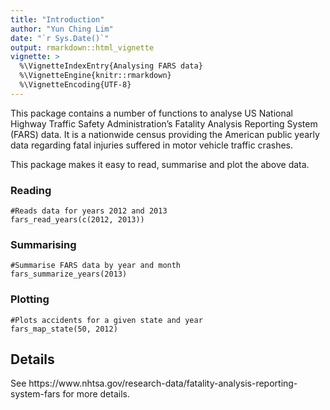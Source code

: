 ```yaml
---
title: "Introduction"
author: "Yun Ching Lim"
date: "`r Sys.Date()`"
output: rmarkdown::html_vignette
vignette: >
  %\VignetteIndexEntry{Analysing FARS data}
  %\VignetteEngine{knitr::rmarkdown}
  %\VignetteEncoding{UTF-8}
---
```


This package contains a number of functions to analyse US National Highway Traffic Safety Administration's Fatality Analysis Reporting System (FARS) data. It is a nationwide census providing the American public yearly data regarding fatal injuries suffered in motor vehicle traffic crashes.

This package makes it easy to read, summarise and plot the above data.

### Reading

```reading
#Reads data for years 2012 and 2013
fars_read_years(c(2012, 2013))
```

### Summarising

```summarising
#Summarise FARS data by year and month
fars_summarize_years(2013)
```

### Plotting

```plotting
#Plots accidents for a given state and year
fars_map_state(50, 2012)
```

## Details

See https://www.nhtsa.gov/research-data/fatality-analysis-reporting-system-fars for more details.


